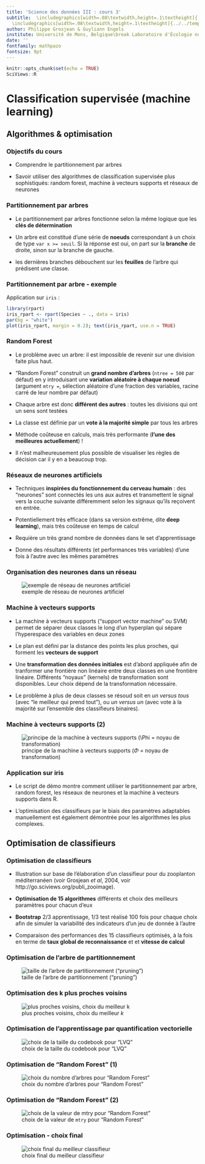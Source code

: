 ```yaml
---
title: 'Science des données III : cours 3'
subtitle:  \includegraphics[width=.08\textwidth,height=.1\textheight]{../../template/biodatascience.png}
  \includegraphics[width=.08\textwidth,height=.1\textheight]{../../template/SciViews-logo.pdf} \vfill Classification supervisée (partie 3)
author: Philippe Grosjean & Guyliann Engels
institute: Université de Mons, Belgique\break Laboratoire d'Écologie numérique des Milieux aquatiques\break \includegraphics[width=.08\textwidth,height=.1\textheight]{../../template/EcoNum-logo.pdf} \break \url{http://biodatascience-course.sciviews.org} \break \url{sdd@sciviews.org}
date: ''
fontfamily: mathpazo
fontsize: 9pt
---
```


```r
knitr::opts_chunk$set(echo = TRUE)
SciViews::R
```


# Classification supervisée (machine learning)

## Algorithmes & optimisation

### Objectifs du cours

\putat{200}{-30}{\includegraphics[width=50mm]{../../template/resources.pdf}}

- Comprendre le partitionnement par arbres
 
- Savoir utiliser des algorithmes de classification supervisée plus sophistiqués: random forest, machine à vecteurs supports et réseaux de neurones


### Partitionnement par arbres

- Le partitionnement par arbres fonctionne selon la même logique que les **clés de détermination**

- Un arbre est constitué d'une série de **noeuds** correspondant à un choix de type `var x >= seuil`. Si la réponse est oui, on part sur la **branche** de droite, sinon sur la branche de gauche.

- les dernières branches débouchent sur les **feuilles** de l'arbre qui prédisent une classe.


### Partitionnement par arbre - exemple

Application sur `iris` :

```r
library(rpart)
iris_rpart <- rpart(Species ~ ., data = iris)
par(bg = "white")
plot(iris_rpart, margin = 0.2); text(iris_rpart, use.n = TRUE)
```


### Random Forest

- Le problème avec un arbre: il est impossible de revenir sur une division faite plus haut.

- "Random Forest" construit un **grand nombre d'arbres** (`ntree = 500` par défaut) en y introduisant une **variation aléatoire à chaque noeud** (argument `mtry = `, sélection aléatoire d'une fraction des variables, racine carré de leur nombre par défaut)

- Chaque arbre est donc **différent des autres** : toutes les divisions qui ont un sens sont testées

- La classe est définie par un **vote à la majorité simple** par tous les arbres

- Méthode coûteuse en calculs, mais très performante (**l'une des meilleures actuellement**) !

- Il n'est malheureusement plus possible de visualiser les règles de décision car il y en a beaucoup trop.


### Réseaux de neurones artificiels

- Techniques **inspirées du fonctionnement du cerveau humain** : des "neurones" sont connectés les uns aux autres et transmettent le signal vers la couche suivante différemment selon les signaux qu'ils reçoivent en entrée.

 - Potentiellement très efficace (dans sa version extrême, dite **deep learning**), mais très coûteuse en temps de calcul
 
 - Requière un très grand nombre de données dans le set d'apprentissage
 
 - Donne des résultats différents (et performances très variables) d'une fois à l'autre avec les mêmes paramètres


### Organisation des neurones dans un réseau

![exemple de réseau de neurones artificiel](../images/ann.png)


### Machine à vecteurs supports

- La machine à vecteurs supports ("support vector machine" ou SVM) permet de séparer deux classes le long d'un hyperplan qui sépare l'hyperespace des variables en deux zones

- Le plan est défini par la distance des points les plus proches, qui forment les **vecteurs de support**

- Une **transformation des données initiales** est d'abord appliquée afin de tranformer une frontière non linéaire entre deux classes en une frontière linéaire. Différents "noyaux" (kernels) de transformation sont disponibles. Leur choix dépend de la transformation nécessaire.

- Le problème à plus de deux classes se résoud soit en _un versus tous_ (avec "le meilleur qui prend tout"), ou _un versus un_ (avec vote à la majorité sur l'ensemble des classifieurs binaires).


### Machine à vecteurs supports (2)

![principe de la machine à vecteurs supports ($\Phi$ = noyau de transformation)](../images/svm.png)


### Application sur iris

- Le script de démo montre comment utiliser le partitionnement par arbre, random forest, les réseaux de neurones et la machine à vecteurs supports dans R.

- L'optimisation des classifieurs par le biais des paramètres adaptables manuellement est également démontrée pour les algorithmes les plus complexes.


## Optimisation de classifieurs


### Optimisation de classifieurs

- Illustration sur base de l'élaboration d'un classifieur pour du zooplanton méditerranéen (voir Grosjean _et al_, 2004, voir http://go.sciviews.org/publi_zooimage).

- **Optimisation de 15 algorithmes** différents et choix des meilleurs paramètres pour chacun d'eux

- **Bootstrap** 2/3 apprentissage, 1/3 test réalisé 100 fois pour chaque choix afin de simuler la variabilité des indicateurs d'un jeu de donnée à l'autre

- Comparaison des performances des 15 classifieurs optimisés, à la fois en terme de **taux global de reconnaissance** et et **vitesse de calcul**


### Optimisation de l'arbre de partitionnement

![taille de l'arbre de partitionnement ("pruning")](../images/optimize-rpart.png)


### Optimisation des k plus proches voisins

![plus proches voisins, choix du meilleur _k_](../images/optimize-knn.png)


### Optimisation de l'apprentissage par quantification vectorielle

![choix de la taille du codebook pour "LVQ"](../images/optimize-lvq.png)


### Optimisation de "Random Forest" (1)

![choix du nombre d'arbres pour "Random Forest"](../images/optimize-rf.png)


### Optimisation de "Random Forest" (2)

![choix de la valeur de `mtry` pour "Random Forest"](../images/optimize-rf2.png)


### Optimisation - choix final

![choix final du meilleur classifieur](../images/optimize-all.png)
